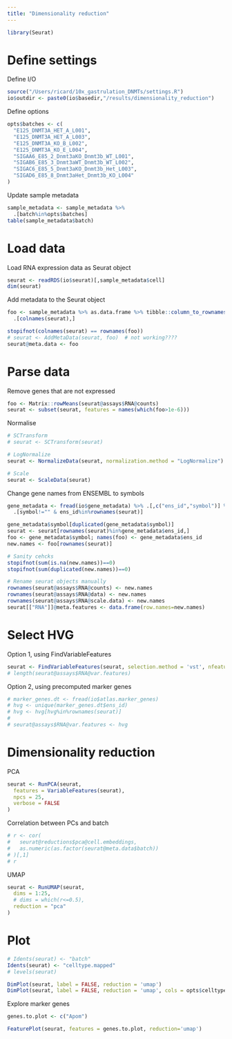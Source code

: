 ```yaml
---
title: "Dimensionality reduction"
---
```

  
```r
library(Seurat)
```

# Define settings

Define I/O
```r
source("/Users/ricard/10x_gastrulation_DNMTs/settings.R")
io$outdir <- paste0(io$basedir,"/results/dimensionality_reduction")
```

Define options
```r
opts$batches <- c(
  "E125_DNMT3A_HET_A_L001", 
  "E125_DNMT3A_HET_A_L003", 
  "E125_DNMT3A_KO_B_L002", 
  "E125_DNMT3A_KO_E_L004", 
  "SIGAA6_E85_2_Dnmt3aKO_Dnmt3b_WT_L001", 
  "SIGAB6_E85_3_Dnmt3aWT_Dnmt3b_WT_L002", 
  "SIGAC6_E85_5_Dnmt3aKO_Dnmt3b_Het_L003", 
  "SIGAD6_E85_8_Dnmt3aHet_Dnmt3b_KO_L004"
)
```

Update sample metadata
```r
sample_metadata <- sample_metadata %>%
  .[batch%in%opts$batches]
table(sample_metadata$batch)
```

# Load data

Load RNA expression data as Seurat object
```r
seurat <- readRDS(io$seurat)[,sample_metadata$cell]
dim(seurat)
```

Add metadata to the Seurat object
```r
foo <- sample_metadata %>% as.data.frame %>% tibble::column_to_rownames("cell") %>%
  .[colnames(seurat),]

stopifnot(colnames(seurat) == rownames(foo))
# seurat <- AddMetaData(seurat, foo)  # not working????
seurat@meta.data <- foo
```


# Parse data 

Remove genes that are not expressed
```r
foo <- Matrix::rowMeans(seurat@assays$RNA@counts)
seurat <- subset(seurat, features = names(which(foo>1e-6)))
```

Normalise
```r
# SCTransform
# seurat <- SCTransform(seurat)

# LogNormalize
seurat <- NormalizeData(seurat, normalization.method = "LogNormalize")

# Scale
seurat <- ScaleData(seurat)
```

Change gene names from ENSEMBL to symbols
```r
gene_metadata <- fread(io$gene_metadata) %>% .[,c("ens_id","symbol")] %>%
  .[symbol!="" & ens_id%in%rownames(seurat)]

gene_metadata$symbol[duplicated(gene_metadata$symbol)]
seurat <- seurat[rownames(seurat)%in%gene_metadata$ens_id,]
foo <- gene_metadata$symbol; names(foo) <- gene_metadata$ens_id
new.names <- foo[rownames(seurat)]

# Sanity cehcks
stopifnot(sum(is.na(new.names))==0)
stopifnot(sum(duplicated(new.names))==0)

# Rename seurat objects manually
rownames(seurat@assays$RNA@counts) <- new.names
rownames(seurat@assays$RNA@data) <- new.names
rownames(seurat@assays$RNA@scale.data) <- new.names
seurat[["RNA"]]@meta.features <- data.frame(row.names=new.names)
```


# Select HVG

Option 1, using FindVariableFeatures
```r
seurat <- FindVariableFeatures(seurat, selection.method = 'vst', nfeatures = 1000)
# length(seurat@assays$RNA@var.features)
```

Option 2, using precomputed marker genes
```r
# marker_genes.dt <- fread(io$atlas.marker_genes)
# hvg <- unique(marker_genes.dt$ens_id)
# hvg <- hvg[hvg%in%rownames(seurat)]
# 
# seurat@assays$RNA@var.features <- hvg
```

# Dimensionality reduction

PCA 
```r
seurat <- RunPCA(seurat, 
  features = VariableFeatures(seurat),
  npcs = 25,
  verbose = FALSE
)
```

Correlation between PCs and batch
```r
# r <- cor(
#   seurat@reductions$pca@cell.embeddings,
#   as.numeric(as.factor(seurat@meta.data$batch))
# )[,1]
# r
```

UMAP
```r
seurat <- RunUMAP(seurat, 
  dims = 1:25,
  # dims = which(r<=0.5),
  reduction = "pca"
)
```

# Plot 

```r
# Idents(seurat) <- "batch"
Idents(seurat) <- "celltype.mapped"
# levels(seurat)
```

```r
DimPlot(seurat, label = FALSE, reduction = 'umap')
DimPlot(seurat, label = FALSE, reduction = 'umap', cols = opts$celltype.colors) + NoLegend()
```

Explore marker genes
```r
genes.to.plot <- c("Apom")

FeaturePlot(seurat, features = genes.to.plot, reduction='umap')
```



